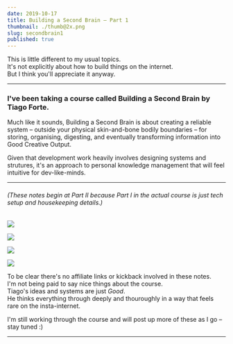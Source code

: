 ```yaml
---
date: 2019-10-17
title: Building a Second Brain – Part 1
thumbnail: ./thumb@2x.png
slug: secondbrain1
published: true
---
```




<SketchesContainer>

This is little different to my usual topics.  
It's not explicitly about how to build things on the internet.  
But I think you'll appreciate it anyway.

<hr />

### I've been taking a course called <Link to='https://www.buildingasecondbrain.com'>Building a Second Brain</Link> by <Link to='https://twitter.com/fortelabs'>Tiago Forte</Link>.

Much like it sounds, Building a Second Brain is about creating a reliable system – outside your physical skin-and-bone bodily boundaries – for storing, organising, digesting, and eventually transforming information into Good Creative Output. 

Given that development work heavily involves designing systems and strutures, it's an approach to personal knowledge management that will feel intuitive for dev-like-minds.

<hr />

###### (These notes begin at Part II because Part I in the actual course is just tech setup and housekeeping details.)

![](./BASB_1.png)

![](./BASB_2.png)

![](./BASB_3.png)

![](./BASB_4.png)

To be clear there's no affiliate links or kickback involved in these notes.  
I'm not being paid to say nice things about the course.  
Tiago's ideas and systems are just _Good_.  
He thinks everything through deeply and thouroughly in a way that feels rare on the insta-internet.

I'm still working through the course and will post up more of these as I go – stay tuned :) 

---

</SketchesContainer>